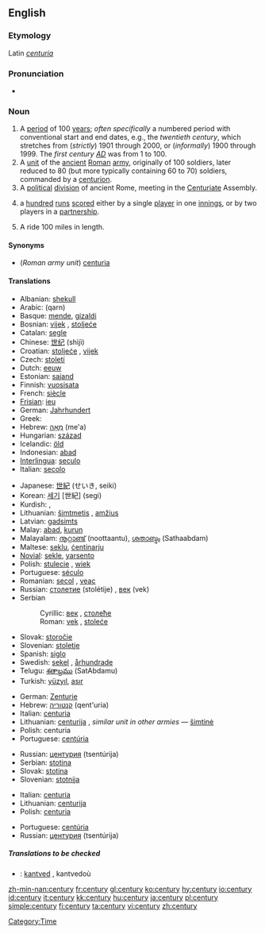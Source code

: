 ==English==
{{rank|floor|example|class|984|century|sorry|share|working}}

===Etymology===
Latin ''[[centuria]]''

===Pronunciation===
*{{audio|en-us-century.ogg|Audio (US)}}

===Noun===
{{en-noun|centur|ies}}

# A [[period]] of 100 [[year]]s; ''often specifically'' a numbered period with conventional start and end dates, e.g., the ''twentieth century'', which stretches from (''strictly'') 1901 through 2000, or (''informally'') 1900 through 1999. The ''first century [[AD]]'' was from 1 to 100.
# A [[unit]] of the [[ancient]] [[Roman]] [[army]], originally of 100 soldiers, later reduced to 80 (but more typically containing 60 to 70) soldiers, commanded by a [[centurion]].
# A [[political]] [[division]] of ancient Rome, meeting in the [[Centuriate]] Assembly.
# {{Cricket}} a [[hundred]] [[run]]s [[score]]d either by a single [[player]] in one [[innings]], or by two players in a [[partnership]].
# {{context|US|cycling}} A ride 100 miles in length.

====Synonyms====
*(''Roman army unit'') [[centuria]]

====Translations====
{{trans-top|100 years}}
*Albanian: [[shekull]] {{m}}
*Arabic: {{ARchar|[[قرن]]}} (qarn)
*Basque: [[mende]], [[gizaldi]]
*Bosnian: [[vijek#Bosnian|vijek]] {{m}}, [[stoljeće]] {{n}}
*Catalan: [[segle]] {{m}}
*Chinese: [[世纪]] (shìjì)
*Croatian: [[stoljeće]] {{n}}, [[vijek]] {{m}}
*Czech: [[století]] {{n}}
*Dutch: [[eeuw]] {{f}}
*Estonian: [[sajand]]
*Finnish: [[vuosisata]]
*French: [[siècle]] {{m}}
*[[Frisian]]: [[ieu]]
*German: [[Jahrhundert]] {{n}}
*Greek: {{t|el|αιώνας|m|tr=aiónas}}
*Hebrew: [[מאה|מֵאָה]] (me'a) {{f}}
*Hungarian: [[század]]
*Icelandic: [[öld]] {{f}}
*Indonesian: [[:id:abad|abad]]
*[[Interlingua]]: [[seculo]]
*Italian: [[secolo]] {{m}}
{{trans-mid}}
*Japanese: [[世紀]] (せいき, seiki)
*Korean: [[세기]] [世紀] (segi)
*Kurdish: {{KUchar|[[چه‌رخ]]}}, {{KUchar|[[قه‌رن]]}}
*Lithuanian: [[šimtmetis]] {{m}}, [[amžius]] {{m}}
*Latvian: [[gadsimts]] {{m}}
*Malay: [[abad]], [[kurun]]
*Malayalam: [[നൂറ്റാണ്ട്]] (noottaantu), [[ശതാബ്ദം]] (Sathaabdam)
*Maltese: [[seklu]], [[ċentinarju]] 
*[[Novial]]: [[sekle]], [[yarsento]]
*Polish: [[stulecie]] {{n}}, [[wiek]] {{m}}
*Portuguese: [[século]] {{m}}
*Romanian: [[secol]] {{n}}, [[veac]] {{n}}
*Russian: [[столетие]] (stolétije) {{n}}, [[век]] (vek) {{m}}
*Serbian
*:Cyrillic: [[век#Serbian|век]] {{m}}, [[столеће]] {{n}}
*:Roman: [[vek#Serbian|vek]] {{m}}, [[stoleće]] {{n}}
*Slovak: [[storočie]] {{n}}
*Slovenian: [[stoletje]] {{n}}
*Spanish: [[siglo]] {{m}}
*Swedish: [[sekel]] {{n}}, [[århundrade]] {{n}}
*Telugu: [[శతాబ్దము]] (SatAbdamu)
*Turkish: [[yüzyıl]], [[asır]]
{{trans-bottom}}

{{trans-top|Roman army unit}}
*German: [[Zenturie]] {{f}}
*Hebrew: [[קנטוריה]] (qent'uria) {{f}}
*Italian: [[centuria]] {{f}}
*Lithuanian: [[centurija]] {{f}}, ''similar unit in other armies'' — [[šimtinė]] {{f}}
*Polish: centuria {{f}}
*Portuguese: [[centúria]] {{f}}
{{trans-mid}}
*Russian: [[центурия]] (tsentúrija) {{f}}
*Serbian: [[stotina]]
*Slovak: [[stotina#Slovak|stotina]] {{f}}
*Slovenian: [[stotnija]] {{f}}
{{trans-bottom}}

{{trans-top|political division of Rome}}
*Italian: [[centuria]] {{f}}
*Lithuanian: [[centurija]] {{f}}
*Polish: [[centuria]] {{f}}
{{trans-mid}}
*Portuguese: [[centúria]] {{f}}
*Russian: [[центурия]] (tsentúrija) {{f}}
{{trans-bottom}}

{{trans-top|cricket}}
{{trans-mid}}
{{trans-bottom}}

{{trans-top|cycling}}
{{trans-mid}}
{{trans-bottom}}

=====Translations to be checked=====
{{checktrans}}
*{{ttbc|Breton}}: [[kantved]] {{m}}, kantvedoù

[[Category:Time]]

[[zh-min-nan:century]]
[[fr:century]]
[[gl:century]]
[[ko:century]]
[[hy:century]]
[[io:century]]
[[id:century]]
[[it:century]]
[[kk:century]]
[[hu:century]]
[[ja:century]]
[[pl:century]]
[[simple:century]]
[[fi:century]]
[[ta:century]]
[[vi:century]]
[[zh:century]]